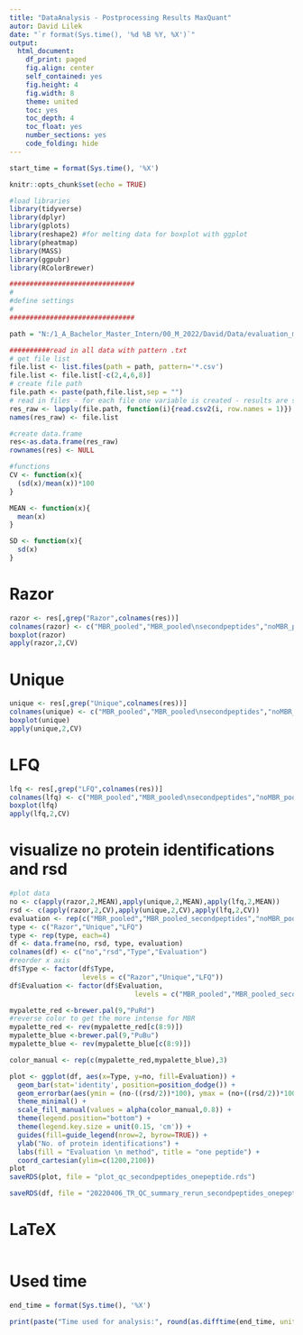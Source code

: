```yaml
---
title: "DataAnalysis - Postprocessing Results MaxQuant"
autor: David Lilek
date: "`r format(Sys.time(), '%d %B %Y, %X')`"
output:
  html_document:
    df_print: paged
    fig.align: center
    self_contained: yes
    fig.height: 4
    fig.width: 8
    theme: united
    toc: yes
    toc_depth: 4
    toc_float: yes
    number_sections: yes
    code_folding: hide
---
```


```r
start_time = format(Sys.time(), '%X')
```

```r
knitr::opts_chunk$set(echo = TRUE)
```

```r
#load libraries
library(tidyverse)
library(dplyr)
library(gplots)
library(reshape2) #for melting data for boxplot with ggplot
library(pheatmap)
library(MASS)
library(ggpubr)
library(RColorBrewer)
```

```r
###############################
#
#define settings
#
###############################

path = "N:/1_A_Bachelor_Master_Intern/00_M_2022/David/Data/evaluation_masterthesis/QC/tmpfiles/qc_oneuniquepeptide/"

##########read in all data with pattern .txt
# get file list
file.list <- list.files(path = path, pattern='*.csv')
file.list <- file.list[-c(2,4,6,8)]
# create file path
file.path <- paste(path,file.list,sep = "")
# read in files - for each file one variable is created - results are stored in a list
res_raw <- lapply(file.path, function(i){read.csv2(i, row.names = 1)})
names(res_raw) <- file.list
```

```r
#create data.frame
res<-as.data.frame(res_raw)
rownames(res) <- NULL
```

```r
#functions
CV <- function(x){
  (sd(x)/mean(x))*100
}

MEAN <- function(x){
  mean(x)
}

SD <- function(x){
  sd(x)
}
```

# Razor

```r
razor <- res[,grep("Razor",colnames(res))]
colnames(razor) <- c("MBR_pooled","MBR_pooled\nsecondpeptides","noMBR_pooled","noMBR_pooled\nsecondpeptides")
boxplot(razor)
apply(razor,2,CV)
```

# Unique

```r
unique <- res[,grep("Unique",colnames(res))]
colnames(unique) <- c("MBR_pooled","MBR_pooled\nsecondpeptides","noMBR_pooled","noMBR_pooled\nsecondpeptides")
boxplot(unique)
apply(unique,2,CV)
```

# LFQ

```r
lfq <- res[,grep("LFQ",colnames(res))]
colnames(lfq) <- c("MBR_pooled","MBR_pooled\nsecondpeptides","noMBR_pooled","noMBR_pooled\nsecondpeptides")
boxplot(lfq)
apply(lfq,2,CV)
```


# visualize no protein identifications and rsd

```r
#plot data
no <- c(apply(razor,2,MEAN),apply(unique,2,MEAN),apply(lfq,2,MEAN))
rsd <- c(apply(razor,2,CV),apply(unique,2,CV),apply(lfq,2,CV))
evaluation <- rep(c("MBR_pooled","MBR_pooled_secondpeptides","noMBR_pooled","noMBR_pooled_secondpeptides"),3)
type <- c("Razor","Unique","LFQ")
type <- rep(type, each=4)
df <- data.frame(no, rsd, type, evaluation)
colnames(df) <- c("no","rsd","Type","Evaluation")
#reorder x axis
df$Type <- factor(df$Type,
                  levels = c("Razor","Unique","LFQ"))
df$Evaluation <- factor(df$Evaluation,
                               levels = c("MBR_pooled","MBR_pooled_secondpeptides","noMBR_pooled","noMBR_pooled_secondpeptides"))

mypalette_red <-brewer.pal(9,"PuRd")
#reverse color to get the more intense for MBR
mypalette_red <- rev(mypalette_red[c(8:9)])
mypalette_blue <-brewer.pal(9,"PuBu")
mypalette_blue <- rev(mypalette_blue[c(8:9)])

color_manual <- rep(c(mypalette_red,mypalette_blue),3)

plot <- ggplot(df, aes(x=Type, y=no, fill=Evaluation)) +
  geom_bar(stat='identity', position=position_dodge()) +
  geom_errorbar(aes(ymin = (no-((rsd/2))*100), ymax = (no+((rsd/2))*100)),width=0.2, position = position_dodge(0.9)) +
  theme_minimal() +
  scale_fill_manual(values = alpha(color_manual,0.8)) +
  theme(legend.position="bottom") +
  theme(legend.key.size = unit(0.15, 'cm')) +
  guides(fill=guide_legend(nrow=2, byrow=TRUE)) +
  ylab("No. of protein identifications") +
  labs(fill = "Evaluation \n method", title = "one peptide") +
  coord_cartesian(ylim=c(1200,2100)) 
plot
saveRDS(plot, file = "plot_qc_secondpeptides_onepeptide.rds")
```

```r
saveRDS(df, file = "20220406_TR_QC_summary_rerun_secondpeptides_onepeptide.rds")
```



# LaTeX

```r

```

# Used time

```r
end_time = format(Sys.time(), '%X')
```

```r
print(paste("Time used for analysis:", round(as.difftime(end_time, units = "mins")-as.difftime(start_time, units = "mins"),digits=2),"minutes"))
```
